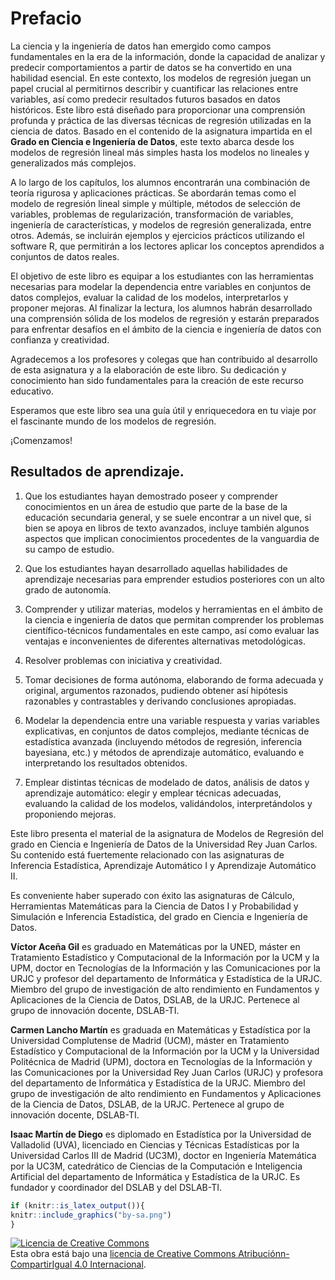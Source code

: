# Prefacio {.unnumbered}

La ciencia y la ingeniería de datos han emergido como campos fundamentales en la era de la información, donde la capacidad de analizar y predecir comportamientos a partir de datos se ha convertido en una habilidad esencial. En este contexto, los modelos de regresión juegan un papel crucial al permitirnos describir y cuantificar las relaciones entre variables, así como predecir resultados futuros basados en datos históricos. Este libro está diseñado para proporcionar una comprensión profunda y práctica de las diversas técnicas de regresión utilizadas en la ciencia de datos. Basado en el contenido de la asignatura impartida en el **Grado en Ciencia e Ingeniería de Datos**, este texto abarca desde los modelos de regresión lineal más simples hasta los modelos no lineales y generalizados más complejos.

A lo largo de los capítulos, los alumnos encontrarán una combinación de teoría rigurosa y aplicaciones prácticas. Se abordarán temas como el modelo de regresión lineal simple y múltiple, métodos de selección de variables, problemas de regularización, transformación de variables, ingeniería de características, y modelos de regresión generalizada, entre otros. Además, se incluirán ejemplos y ejercicios prácticos utilizando el software R, que permitirán a los lectores aplicar los conceptos aprendidos a conjuntos de datos reales.

El objetivo de este libro es equipar a los estudiantes con las herramientas necesarias para modelar la dependencia entre variables en conjuntos de datos complejos, evaluar la calidad de los modelos, interpretarlos y proponer mejoras. Al finalizar la lectura, los alumnos habrán desarrollado una comprensión sólida de los modelos de regresión y estarán preparados para enfrentar desafíos en el ámbito de la ciencia e ingeniería de datos con confianza y creatividad.

Agradecemos a los profesores y colegas que han contribuido al desarrollo de esta asignatura y a la elaboración de este libro. Su dedicación y conocimiento han sido fundamentales para la creación de este recurso educativo.

Esperamos que este libro sea una guía útil y enriquecedora en tu viaje por el fascinante mundo de los modelos de regresión.

¡Comenzamos!

::: {.callout-caution collapse="true"}
## Resultados de aprendizaje.

1. Que los estudiantes hayan demostrado poseer y comprender conocimientos en un área de estudio que parte de la base de la educación secundaria general, y se suele encontrar a un nivel que, si bien se apoya en libros de texto avanzados, incluye también algunos aspectos que implican conocimientos procedentes de la vanguardia de su campo de estudio.

2. Que los estudiantes hayan desarrollado aquellas habilidades de aprendizaje necesarias para emprender estudios posteriores con un alto grado de autonomía.

3. Comprender y utilizar materias, modelos y herramientas en el ámbito de la ciencia e ingeniería de datos que permitan comprender los problemas científico-técnicos fundamentales en este campo, así como evaluar las ventajas e inconvenientes de diferentes alternativas metodológicas.

4. Resolver problemas con iniciativa y creatividad.

5. Tomar decisiones de forma autónoma, elaborando de forma adecuada y original, argumentos razonados, pudiendo obtener así hipótesis razonables y contrastables y derivando conclusiones apropiadas.

6. Modelar la dependencia entre una variable respuesta y varias variables explicativas, en conjuntos de datos complejos, mediante técnicas de estadística avanzada (incluyendo métodos de regresión, inferencia bayesiana, etc.) y métodos de aprendizaje automático, evaluando e interpretando los resultados obtenidos.

7. Emplear distintas técnicas de modelado de datos, análisis de datos y aprendizaje automático: elegir y emplear técnicas adecuadas, evaluando la calidad de los modelos, validándolos, interpretándolos y proponiendo mejoras.

:::

::: {.callout-important title="Grado en Ciencia e Ingeniería de Datos"}
Este libro presenta el material de la asignatura de Modelos de Regresión del grado en Ciencia e Ingeniería de Datos de la Universidad Rey Juan Carlos. Su contenido está fuertemente relacionado con las asignaturas de Inferencia Estadística, Aprendizaje Automático I y Aprendizaje Automático II.
:::

::: {.callout-important title="Conocimientos previos"}
Es conveniente haber superado con éxito las asignaturas de Cálculo, Herramientas Matemáticas para la Ciencia de Datos I y Probabilidad y Simulación e Inferencia Estadística, del grado en Ciencia e Ingeniería de Datos.
:::

::: {.callout-note title="Sobre los autores"}
**Víctor Aceña Gil** es graduado en Matemáticas por la UNED, máster en Tratamiento Estadístico y Computacional de la Información por la UCM y la UPM, doctor en Tecnologías de la Información y las Comunicaciones por la URJC y profesor del departamento de Informática y Estadística de la URJC. Miembro del grupo de investigación de alto rendimiento en Fundamentos y Aplicaciones de la Ciencia de Datos, DSLAB, de la URJC. Pertenece al grupo de innovación docente, DSLAB-TI.

**Carmen Lancho Martín** es graduada en Matemáticas y Estadística por la Universidad Complutense de Madrid (UCM), máster en Tratamiento Estadístico y Computacional de la Información por la UCM y la Universidad Politécnica de Madrid (UPM), doctora en Tecnologías de la Información y las Comunicaciones por la Universidad Rey Juan Carlos (URJC) y profesora del departamento de Informática y Estadística de la URJC. Miembro del grupo de investigación de alto rendimiento en Fundamentos y Aplicaciones de la Ciencia de Datos, DSLAB, de la URJC. Pertenece al grupo de innovación docente, DSLAB-TI.


**Isaac Martín de Diego** es diplomado en Estadística por la Universidad de Valladolid (UVA), licenciado en Ciencias y Técnicas Estadísticas por la Universidad Carlos III de Madrid (UC3M), doctor en Ingeniería Matemática por la UC3M, catedrático de Ciencias de la Computación e Inteligencia Artificial del departamento de Informática y Estadística de la URJC. Es fundador y coordinador del DSLAB y del DSLAB-TI.
:::

```r
if (knitr::is_latex_output()){
knitr::include_graphics("by-sa.png")
}
```

<a rel="license" href="http://creativecommons.org/licenses/by-sa/4.0/"><img src="https://i.creativecommons.org/l/by-sa/4.0/88x31.png" alt="Licencia de Creative Commons" style="border-width:0"/></a><br />Esta obra está bajo una <a rel="license" href="http://creativecommons.org/licenses/by-sa/4.0/">licencia de Creative Commons Atribuciónn-CompartirIgual 4.0 Internacional</a>.
